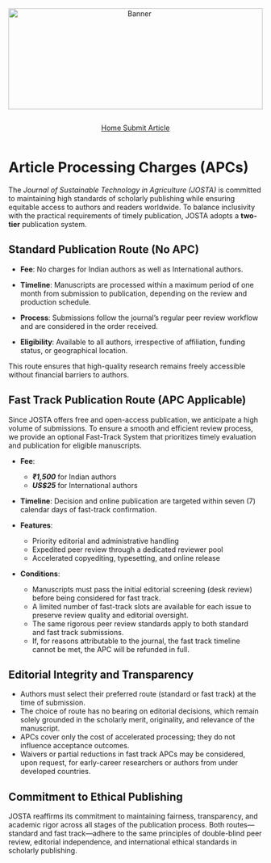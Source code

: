 ```{=html}
<div style="text-align: center; margin-bottom: 1em;">
  <img src="websitecover.webp"
       alt="Banner"
       style="width: 100%; max-height: 200px; object-fit: cover;">
</div>
```

<link rel="stylesheet" href="https://cdn.jsdelivr.net/npm/bootstrap-icons/font/bootstrap-icons.css" />

<!-- Horizontal Button Group -->

::: {style="display: flex; flex-wrap: wrap; gap: 1em; justify-content: center; margin-top: 1em;"}
<a href="index.qmd" class="btn btn-outline-secondary"> <i  class="bi bi-house"></i> Home </a> <a href="submit.qmd" class="btn btn-outline-secondary"> <i class="bi bi-upload"></i> Submit Article </a>
:::

# Article Processing Charges (APCs) {.unnumbered}

The *Journal of Sustainable Technology in Agriculture (JOSTA)* is committed to maintaining high standards of scholarly publishing while ensuring equitable access to authors and readers worldwide. To balance inclusivity with the practical requirements of timely publication, JOSTA adopts a **two-tier** publication system.

## Standard Publication Route (No APC) {.unnumbered}

-   **Fee**: No charges for Indian authors as well as International authors.

-   **Timeline**: Manuscripts are processed within a maximum period of one month from submission to publication, depending on the review and production schedule.

-   **Process**: Submissions follow the journal’s regular peer review workflow and are considered in the order received.

-   **Eligibility**: Available to all authors, irrespective of affiliation, funding status, or geographical location.

This route ensures that high-quality research remains freely accessible without financial barriers to authors.

## Fast Track Publication Route (APC Applicable) {.unnumbered}  

Since JOSTA offers free and open-access publication, we anticipate a high volume of submissions. To ensure a smooth and efficient review process, we provide an optional Fast-Track System that prioritizes timely evaluation and publication for eligible manuscripts.

-   **Fee**:

    -   ***₹1,500*** for Indian authors
    -   ***US\$25*** for International authors

-   **Timeline**: Decision and online publication are targeted within seven (7) calendar days of fast-track confirmation.

-   **Features**:

    -   Priority editorial and administrative handling
    -   Expedited peer review through a dedicated reviewer pool
    -   Accelerated copyediting, typesetting, and online release

-   **Conditions**:

    -   Manuscripts must pass the initial editorial screening (desk review) before being considered for fast track.
    -   A limited number of fast-track slots are available for each issue to preserve review quality and editorial oversight.
    -   The same rigorous peer review standards apply to both standard and fast track submissions.
    -   If, for reasons attributable to the journal, the fast track timeline cannot be met, the APC will be refunded in full.

## Editorial Integrity and Transparency {.unnumbered}

-   Authors must select their preferred route (standard or fast track) at the time of submission.
-   The choice of route has no bearing on editorial decisions, which remain solely grounded in the scholarly merit, originality, and relevance of the manuscript.
-   APCs cover only the cost of accelerated processing; they do not influence acceptance outcomes.
-   Waivers or partial reductions in fast track APCs may be considered, upon request, for early-career researchers or authors from under developed countries.

## Commitment to Ethical Publishing {.unnumbered}

JOSTA reaffirms its commitment to maintaining fairness, transparency, and academic rigor across all stages of the publication process. Both routes—standard and fast track—adhere to the same principles of double-blind peer review, editorial independence, and international ethical standards in scholarly publishing.
